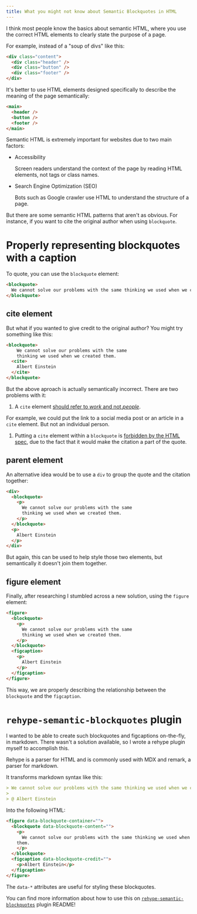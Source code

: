 ```yaml
---
title: What you might not know about Semantic Blockquotes in HTML
---
```


I think most people know the basics about semantic HTML, where you use the correct HTML elements to clearly state the purpose of a page.

For example, instead of a "soup of divs" like this:

```html
<div class="content">
  <div class="header" />
  <div class="button" />
  <div class="footer" />
</div>
```

It's better to use HTML elements designed specifically to describe the meaning of the page semantically:

```html
<main>
  <header />
  <button />
  <footer />
</main>
```

Semantic HTML is extremely important for websites due to two main factors:
- Accessibility

  Screen readers understand the context of the page by reading HTML elements, not tags or class names.

- Search Engine Optimization (SEO)

  Bots such as Google crawler use HTML to understand the structure of a page.

But there are some semantic HTML patterns that aren't as obvious. For instance, if you want to cite the original author when using `blockquote`.

# Properly representing blockquotes with a caption

To quote, you can use the `blockquote` element:

```html
<blockquote>
  We cannot solve our problems with the same thinking we used when we created them.
</blockquote>
```

## cite element

But what if you wanted to give credit to the original author? You might try something like this:

```html
<blockquote>
    We cannot solve our problems with the same 
    thinking we used when we created them.
  <cite>
    Albert Einstein
  </cite>
</blockquote>
```

But the above aproach is actually semantically incorrect. There are two problems with it:

1. A `cite` element [should refer to *work* and not *people*](https://developer.mozilla.org/en-US/docs/Web/HTML/Element/cite#usage_notes).

  For example, we could put the link to a social media post or an article in a `cite` element. But not an individual person.
1. Putting a `cite` element within a `blockquote` is [forbidden by the HTML spec](https://www.w3.org/TR/html5-author/the-blockquote-element.html#the-blockquote-element), due to the fact that it would make the citation a part of the quote.

## parent element

An alternative idea would be to use a `div` to group the quote and the citation together:

```html
<div>
  <blockquote>
    <p>
      We cannot solve our problems with the same
      thinking we used when we created them.
    </p>
  </blockquote>
  <p>
    Albert Einstein
  </p>
</div>
```

But again, this can be used to help style those two elements, but semantically it doesn't join them together.

## figure element

Finally, after researching I stumbled across a new solution, using the `figure` element:

```html
<figure>
  <blockquote>
    <p>
      We cannot solve our problems with the same 
      thinking we used when we created them.
    </p>
  </blockquote>
  <figcaption>
    <p>
      Albert Einstein
    </p>
  </figcaption>
</figure>
```

This way, we are properly describing the relationship between the `blockquote` and the `figcaption`.

# `rehype-semantic-blockquotes` plugin

I wanted to be able to create such blockquotes and figcaptions on-the-fly, in markdown. There wasn't a solution available, so I wrote a rehype plugin myself to accomplish this.

Rehype is a parser for HTML and is commonly used with MDX and remark, a parser for markdown.

It transforms markdown syntax like this:

```md
> We cannot solve our problems with the same thinking we used when we created them.
>
> @ Albert Einstein  
```

Into the following HTML:

```md
<figure data-blockquote-container="">
  <blockquote data-blockquote-content="">
    <p>
      We cannot solve our problems with the same thinking we used when we created
    them.
    </p>
  </blockquote>
  <figcaption data-blockquote-credit="">
    <p>Albert Einstein</p>
  </figcaption>
</figure>
```

The `data-*` attributes are useful for styling these blockquotes.

You can find more information about how to use this on [`rehype-semantic-blockquotes`](https://github.com/nikitarevenco/rehype-semantic-blockquotes) plugin README!
